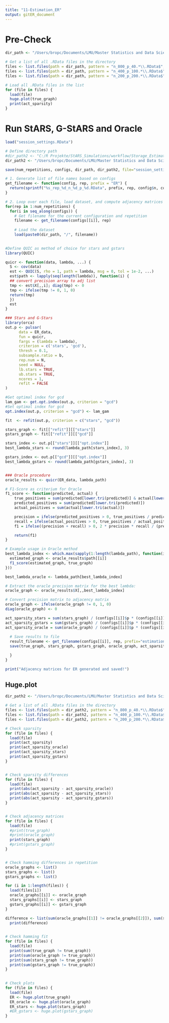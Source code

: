 ```yaml
---
title: "11-Estimation_ER"
output: gitER_document
---
```


# Pre-Check
```r
dir_path <- "/Users/bropc/Documents/LMU/Master Statistics and Data Science/Masterarbeit/R Master/StARS_Simulations/workflow/Storage_Simulation_ER"

# Get a list of all .RData files in the directory
files <- list.files(path = dir_path, pattern = "n_800_p_40.*\\.RData$", full.names = TRUE)
files <- list.files(path = dir_path, pattern = "n_400_p_100.*\\.RData$", full.names = TRUE)
files <- list.files(path = dir_path, pattern = "n_200_p_200.*\\.RData$", full.names = TRUE)

# Load all .RData files in the list
for (file in files) {
  load(file)
  huge.plot(true_graph)
  print(act_sparsity)
}


```


# Run StARS, G-StARS and Oracle
```r

load("session_settings.RData")

# Define directory path
#dir_path2 <- "C:/R Projekte/StARS_Simulations/workflow/Storage_Estimation_ER"
dir_path2 <- "/Users/bropc/Documents/LMU/Master Statistics and Data Science/Masterarbeit/R Master/StARS_Simulations/workflow/Storage_Estimation_ER"

save(num_repetitions, configs, dir_path, dir_path2, file="session_settings.RData")

# 1. Generate list of file names based on configs
get_filename <- function(config, rep, prefix = "ER") {
  return(sprintf("%s_rep_%d_n_%d_p_%d.RData", prefix, rep, config$n, config$p))
}

# 2. Loop over each file, load dataset, and compute adjacency matrices
for(rep in 1:num_repetitions) {
  for(i in seq_along(configs)) {
    # Get filename for the current configuration and repetition
    filename <- get_filename(configs[[i]], rep)
    
    # Load the dataset
    load(paste0(dir_path, "/", filename))

    
#Define QUIC as method of choice for stars and gstars
library(QUIC)

quicr <- function(data, lambda, ...) {
  S <- cov(data)
  est <- QUIC(S, rho = 1, path = lambda, msg = 0, tol = 1e-2, ...)
  est$path <- lapply(seq(length(lambda)), function(i) {
  ## convert precision array to adj list
  tmp <- est$X[,,i]; diag(tmp) <- 0
  tmp <- ifelse(tmp != 0, 1, 0)
  return(tmp)
  })
  est
}

### Stars and G-Stars
library(orca)
out.p <- pulsar(
      data = ER_data,
      fun = quicr,
      fargs = (lambda = lambda),
      criterion = c('stars', 'gcd'),
      thresh = 0.1,
      subsample.ratio = b,
      rep.num = N,
      seed = NULL,
      lb.stars = TRUE,
      ub.stars = TRUE,
      ncores = 1,
      refit = FALSE
)

#Get optimal index for gcd
lam_gam <- get.opt.index(out.p, criterion = "gcd")
#Set optimal index for gcd
opt.index(out.p, criterion = "gcd") <- lam_gam

fit  <- refit(out.p, criterion = c("stars", "gcd"))

stars_graph <- fit[["refit"]][["stars"]]
gstars_graph <- fit[["refit"]][["gcd"]]

stars_index <- out.p[["stars"]][["opt.index"]]
best_lambda_stars <- round(lambda_path[stars_index], 3)

gstars_index <- out.p[["gcd"]][["opt.index"]]
best_lambda_gstars <- round(lambda_path[gstars_index], 3)


### Oracle procedure
oracle_results <- quicr(ER_data, lambda_path)

# F1-Score as criterium for Oracle
f1_score <- function(predicted, actual) {
    true_positives = sum(predicted[lower.tri(predicted)] & actual[lower.tri(actual)])
    predicted_positives = sum(predicted[lower.tri(predicted)])
    actual_positives = sum(actual[lower.tri(actual)])

    precision = ifelse(predicted_positives > 0, true_positives / predicted_positives, 0)
    recall = ifelse(actual_positives > 0, true_positives / actual_positives, 0)
    f1 = ifelse((precision + recall) > 0, 2 * precision * recall / (precision + recall), 0)

    return(f1)
}

# Example usage in Oracle method
best_lambda_index <- which.max(sapply(1:length(lambda_path), function(i) {
  estimated_graph <- oracle_results$path[[i]]
  f1_score(estimated_graph, true_graph)
}))

best_lambda_oracle <- lambda_path[best_lambda_index]

# Extract the oracle precision matrix for the best lambda:
oracle_graph <- oracle_results$X[,,best_lambda_index]

# Convert precision matrix to adjacency matrix
oracle_graph <- ifelse(oracle_graph != 0, 1, 0)
diag(oracle_graph) <- 0

act_sparsity_stars = sum(stars_graph) / (configs[[i]]$p * (configs[[i]]$p - 1))
act_sparsity_gstars = sum(gstars_graph) / (configs[[i]]$p * (configs[[i]]$p - 1))
act_sparsity_oracle = sum(oracle_graph) / (configs[[i]]$p * (configs[[i]]$p - 1))
    
  # Save results to file
  result_filename <- get_filename(configs[[i]], rep, prefix="estimation")
  save(true_graph, stars_graph, gstars_graph, oracle_graph, act_sparsity, act_sparsity_stars, act_sparsity_gstars, act_sparsity_oracle, best_lambda_oracle, best_lambda_stars, best_lambda_gstars,  file=paste0(dir_path2, "/", ... = result_filename))

  }
}

print("Adjacency matrices for ER generated and saved!")
```


## Huge.plot
```r
dir_path2 <- "/Users/bropc/Documents/LMU/Master Statistics and Data Science/Masterarbeit/R Master/StARS_Simulations/workflow/Storage_Estimation_ER"

# Get a list of all .RData files in the directory
files <- list.files(path = dir_path2, pattern = "n_800_p_40.*\\.RData$", full.names = TRUE)
files <- list.files(path = dir_path2, pattern = "n_400_p_100.*\\.RData$", full.names = TRUE)
files <- list.files(path = dir_path2, pattern = "n_200_p_200.*\\.RData$", full.names = TRUE)

# Check sparsity
for (file in files) {
  load(file)
  print(act_sparsity)
  print(act_sparsity_oracle)
  print(act_sparsity_stars)
  print(act_sparsity_gstars)
}


# Check sparsity differences
for (file in files) {
  load(file)
  print(abs(act_sparsity - act_sparsity_oracle))
  print(abs(act_sparsity - act_sparsity_stars))
  print(abs(act_sparsity - act_sparsity_gstars))
}


# Check adjacency matrices
for (file in files) {
  load(file)
  #print(true_graph)
  #print(oracle_graph)
  print(stars_graph)
  #print(gstars_graph)
}


# Check hamming differences in repetition
oracle_graphs <- list()
stars_graphs <- list()
gstars_graphs <- list()

for (i in 1:length(files)) {
  load(files[i])
  oracle_graphs[[i]] <- oracle_graph
  stars_graphs[[i]] <- stars_graph
  gstars_graphs[[i]] <- gstars_graph
}

difference <- list(sum(oracle_graphs[[1]] != oracle_graphs[[2]]), sum(stars_graphs[[1]] != stars_graphs[[2]]), sum(gstars_graphs[[1]] != gstars_graphs[[2]]))
  print(difference)

  
# Check hamming fit
for (file in files) {
  load(file)
  print(sum(true_graph != true_graph))
  print(sum(oracle_graph != true_graph))
  print(sum(stars_graph != true_graph))
  print(sum(gstars_graph != true_graph))
}

  
# Check plots
for (file in files) {
  load(file)
  ER <- huge.plot(true_graph)
  ER_oracle <- huge.plot(oracle_graph)
  ER_stars <- huge.plot(stars_graph)
  #ER_gstars <- huge.plot(gstars_graph)
}


```
